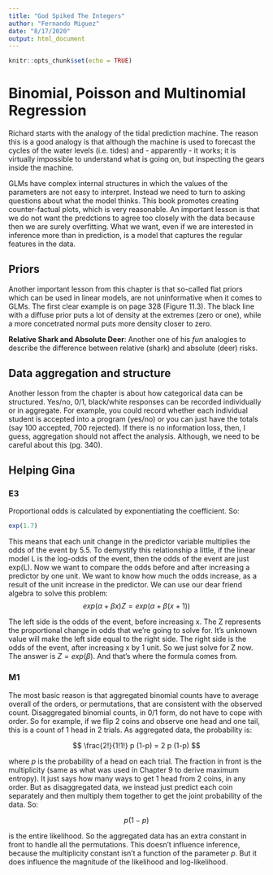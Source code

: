 ```yaml
---
title: "God Spiked The Integers"
author: "Fernando Miguez"
date: "8/17/2020"
output: html_document
---
```


```r
knitr::opts_chunk$set(echo = TRUE)
```

# Binomial, Poisson and Multinomial Regression

Richard starts with the analogy of the tidal prediction machine. The reason this is a good analogy is that although the machine is used to forecast the cycles of the water levels (i.e. tides) and - apparently - it works; it is virtually impossible to understand what is going on, but inspecting the gears inside the machine. 

GLMs have complex internal structures in which the values of the parameters are not easy to interpret. Instead we need to turn to asking questions about what the model thinks. This book promotes creating counter-factual plots, which is very reasonable. An important lesson is that we do not want the predctions to agree too closely with the data because then we are surely overfitting. What we want, even if we are interested in inference more than in prediction, is a model that captures the regular features in the data. 

## Priors

Another important lesson from this chapter is that so-called flat priors which can be used in linear models, are not uninformative when it comes to GLMs. The first clear example is on page 328 (Figure 11.3). The black line with a diffuse prior puts a lot of density at the extremes (zero or one), while a more concetrated normal puts more density closer to zero. 

**Relative Shark and Absolute Deer**: Another one of his *fun* analogies to describe the difference between relative (shark) and absolute (deer) risks.

## Data aggregation and structure

Another lesson from the chapter is about how categorical data can be structured. Yes/no, 0/1, black/white responses can be recorded individually or in aggregate. For example, you could record whether each individual student is accepted into a program (yes/no) or you can just have the totals (say 100 accepted, 700 rejected). If there is no information loss, then, I guess, aggregation should not affect the analysis. Although, we need to be careful about this (pg. 340).

## Helping Gina

### E3

Proportional odds is calculated by exponentiating the coefficient. So:

```r
exp(1.7)
```

This means that each unit change in the predictor variable multiplies the odds of the event by 5.5. To demystify this relationship a little, if the linear model L is the log-odds of the event, then the odds of the event are just exp(L). Now we want to compare the odds before and after increasing a predictor by one unit. We want to know how much the odds increase, as a result of the unit increase
in the predictor. 
We can use our dear friend algebra to solve this problem: 
$$
exp(\alpha + \beta x) Z = exp(\alpha + \beta (x + 1))
$$

The left side is the odds of the event, before increasing x. The Z represents the proportional change in odds that we’re going to solve for. It’s unknown value will make the left side equal to the right side. The right side is the odds of the event, after increasing x by 1 unit. So we just solve for Z now. The answer is $Z = exp(\beta)$. And that’s where the formula comes from.

### M1

The most basic reason is that aggregated binomial counts have to average overall of the orders, or permutations, that are consistent with the observed count. Disaggregated binomial counts, in 0/1 form, do not have to cope with order. So for example, if we flip 2 coins and observe one head and one tail, this is a count of 1 head in 2 trials. As aggregated data, the probability is:

$$
\frac{2!}{1!1!} p (1-p) = 2 p (1-p)
$$

where $p$ is the probability of a head on each trial. The fraction in front is the multiplicity (same as what was used in Chapter 9 to derive maximum entropy). It just says how many ways to get 1 head from 2 coins, in any order. But as disaggregated data, we instead just predict each coin separately and then multiply them together to get the joint probability of the data. So:

$$
p(1 − p)
$$

is the entire likelihood. So the aggregated data has an extra constant in front to handle all the permutations. This doesn’t influence inference, because the multiplicity constant isn’t a function of the parameter $p$. But it does influence the magnitude of the likelihood and log-likelihood.
